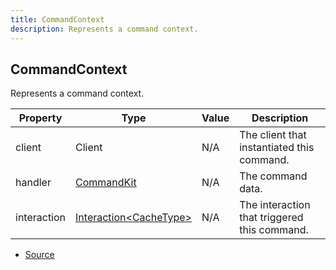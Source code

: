 ```yaml
---
title: CommandContext
description: Represents a command context.
---
```


## CommandContext

Represents a command context.

| Property | Type | Value | Description |
| ----------- | ----------- | ----------- | ----------- |
| client | Client | N/A | The client that instantiated this command. |
| handler | [CommandKit](/docs/api-reference/classes/CommandKit) | N/A | The command data. |
| interaction | [Interaction\<CacheType>](https://discord.js.org/docs/packages/discord.js/main/Interaction:Class) | N/A | The interaction that triggered this command. |


- [Source](https://github.com/underctrl-io/commandkit/blob/98b939d6fdf8beaae597b4dc0351a139da52ee8d/packages/commandkit/src/types.ts#L22)